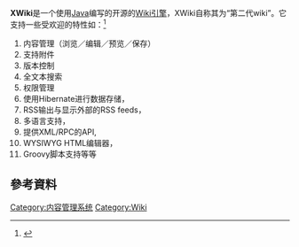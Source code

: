 {{Expand |time=2010-03-05T15:55:57+00:00 }}
'''XWiki'''是一个使用[[Java|Java]]编写的开源的[[Wiki引擎|Wiki引擎]]，XWiki自称其为“第二代wiki”。它支持一些受欢迎的特性如：<ref>{{Cite web |url=http://platform.xwiki.org/xwiki/bin/view/Features/ |title=Xwiki.org |access-date=2011-02-05 |archive-date=2017-08-30 |archive-url=https://web.archive.org/web/20170830033155/http://platform.xwiki.org/xwiki/bin/view/Features }}</ref>
# 内容管理（浏览／编辑／预览／保存）
# 支持附件
# 版本控制
# 全文本搜索
# 权限管理
# 使用Hibernate进行数据存储，
# RSS输出与显示外部的RSS feeds，
# 多语言支持，
# 提供XML/RPC的API,
# WYSIWYG HTML编辑器，
# Groovy脚本支持等等

==參考資料==
<references/>

[[Category:内容管理系统|Category:内容管理系统]]
[[Category:Wiki|Category:Wiki]]
{{software-stub}}